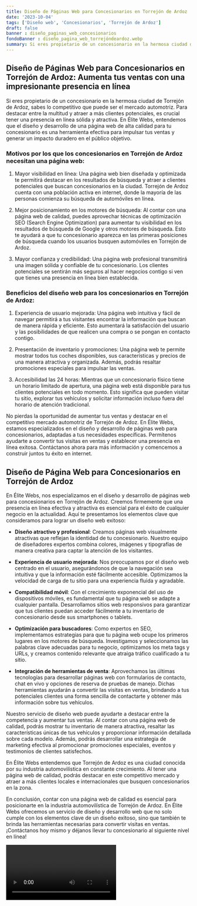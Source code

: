 ```yaml
---
title: Diseño de Páginas Web para Concesionarios en Torrejón de Ardoz
date: '2023-10-04'
tags: ['Diseño web', 'Concesionarios', 'Torrejón de Ardoz']
draft: false
banner : diseño_paginas_web_concesionarios
fondoBanner : diseño_pagina_web_torrejóndeardoz.webp
summary: Si eres propietario de un concesionario en la hermosa ciudad de Torrejón de Ardoz, sabes lo competitivo que puede ser el mercado automotriz. Para destacar entre la multitud y atraer a más clientes potenciales, es crucial tener una presencia en línea sólida y atractiva. En Élite Webs, entendemos que el diseño y desarrollo de una página web de alta calidad para tu concesionario es una herramienta efectiva para impulsar tus ventas y generar un impacto duradero en el público objetivo.
---
```


## Diseño de Páginas Web para Concesionarios en Torrejón de Ardoz: Aumenta tus ventas con una impresionante presencia en línea

Si eres propietario de un concesionario en la hermosa ciudad de Torrejón de Ardoz, sabes lo competitivo que puede ser el mercado automotriz. Para destacar entre la multitud y atraer a más clientes potenciales, es crucial tener una presencia en línea sólida y atractiva. En Élite Webs, entendemos que el diseño y desarrollo de una página web de alta calidad para tu concesionario es una herramienta efectiva para impulsar tus ventas y generar un impacto duradero en el público objetivo.

### Motivos por los que los concesionarios en Torrejón de Ardoz necesitan una página web:

1. Mayor visibilidad en línea: Una página web bien diseñada y optimizada te permitirá destacar en los resultados de búsqueda y atraer a clientes potenciales que buscan concesionarios en la ciudad. Torrejón de Ardoz cuenta con una población activa en internet, donde la mayoría de las personas comienza su búsqueda de automóviles en línea.

2. Mejor posicionamiento en los motores de búsqueda: Al contar con una página web de calidad, puedes aprovechar técnicas de optimización SEO (Search Engine Optimization) para aumentar tu visibilidad en los resultados de búsqueda de Google y otros motores de búsqueda. Esto te ayudará a que tu concesionario aparezca en las primeras posiciones de búsqueda cuando los usuarios busquen automóviles en Torrejón de Ardoz.

3. Mayor confianza y credibilidad: Una página web profesional transmitirá una imagen sólida y confiable de tu concesionario. Los clientes potenciales se sentirán más seguros al hacer negocios contigo si ven que tienes una presencia en línea bien establecida.

### Beneficios del diseño web para los concesionarios en Torrejón de Ardoz:

1. Experiencia de usuario mejorada: Una página web intuitiva y fácil de navegar permitirá a tus visitantes encontrar la información que buscan de manera rápida y eficiente. Esto aumentará la satisfacción del usuario y las posibilidades de que realicen una compra o se pongan en contacto contigo.

2. Presentación de inventario y promociones: Una página web te permite mostrar todos tus coches disponibles, sus características y precios de una manera atractiva y organizada. Además, podrás resaltar promociones especiales para impulsar las ventas.

3. Accesibilidad las 24 horas: Mientras que un concesionario físico tiene un horario limitado de apertura, una página web está disponible para tus clientes potenciales en todo momento. Esto significa que pueden visitar tu sitio, explorar tus vehículos y solicitar información incluso fuera del horario de atención tradicional.

No pierdas la oportunidad de aumentar tus ventas y destacar en el competitivo mercado automotriz de Torrejón de Ardoz. En Élite Webs, estamos especializados en el diseño y desarrollo de páginas web para concesionarios, adaptadas a tus necesidades específicas. Permítenos ayudarte a convertir tus visitas en ventas y establecer una presencia en línea exitosa. Contáctanos ahora para más información y comencemos a construir juntos tu éxito en internet.

<GifSeo />

<Cta />

## Diseño de Página Web para Concesionarios en Torrejón de Ardoz

En Élite Webs, nos especializamos en el diseño y desarrollo de páginas web para concesionarios en Torrejón de Ardoz. Creemos firmemente que una presencia en línea efectiva y atractiva es esencial para el éxito de cualquier negocio en la actualidad. Aquí te presentamos los elementos clave que consideramos para lograr un diseño web exitoso:

- **Diseño atractivo y profesional**: Creamos páginas web visualmente atractivas que reflejan la identidad de tu concesionario. Nuestro equipo de diseñadores expertos combina colores, imágenes y tipografías de manera creativa para captar la atención de los visitantes.

- **Experiencia de usuario mejorada**: Nos preocupamos por el diseño web centrado en el usuario, asegurándonos de que la navegación sea intuitiva y que la información esté fácilmente accesible. Optimizamos la velocidad de carga de tu sitio para una experiencia fluida y agradable.

- **Compatibilidad móvil**: Con el crecimiento exponencial del uso de dispositivos móviles, es fundamental que tu página web se adapte a cualquier pantalla. Desarrollamos sitios web responsivos para garantizar que tus clientes puedan acceder fácilmente a tu inventario de concesionario desde sus smartphones o tablets.

- **Optimización para buscadores**: Como expertos en SEO, implementamos estrategias para que tu página web ocupe los primeros lugares en los motores de búsqueda. Investigamos y seleccionamos las palabras clave adecuadas para tu negocio, optimizamos los meta tags y URLs, y creamos contenido relevante que atraiga tráfico cualificado a tu sitio.

- **Integración de herramientas de venta**: Aprovechamos las últimas tecnologías para desarrollar páginas web con formularios de contacto, chat en vivo y opciones de reserva de pruebas de manejo. Dichas herramientas ayudarán a convertir las visitas en ventas, brindando a tus potenciales clientes una forma sencilla de contactarte y obtener más información sobre tus vehículos.

Nuestro servicio de diseño web puede ayudarte a destacar entre la competencia y aumentar tus ventas. Al contar con una página web de calidad, podrás mostrar tu inventario de manera atractiva, resaltar las características únicas de tus vehículos y proporcionar información detallada sobre cada modelo. Además, podrás desarrollar una estrategia de marketing efectiva al promocionar promociones especiales, eventos y testimonios de clientes satisfechos.

En Élite Webs entendemos que Torrejón de Ardoz es una ciudad conocida por su industria automovilística en constante crecimiento. Al tener una página web de calidad, podrás destacar en este competitivo mercado y atraer a más clientes locales e internacionales que busquen concesionarios en la zona.

En conclusión, contar con una página web de calidad es esencial para posicionarte en la industria automovilística de Torrejón de Ardoz. En Élite Webs ofrecemos un servicio de diseño y desarrollo web que no solo cumple con los elementos clave de un diseño exitoso, sino que también te brinda las herramientas necesarias para convertir visitas en ventas. ¡Contáctanos hoy mismo y déjanos llevar tu concesionario al siguiente nivel en línea!

<Video />

<CtaBot job='Concesionarios' city='Torrejón de Ardoz'/>

<Gmaps query='Torrejón de Ardoz+españa+maps' />